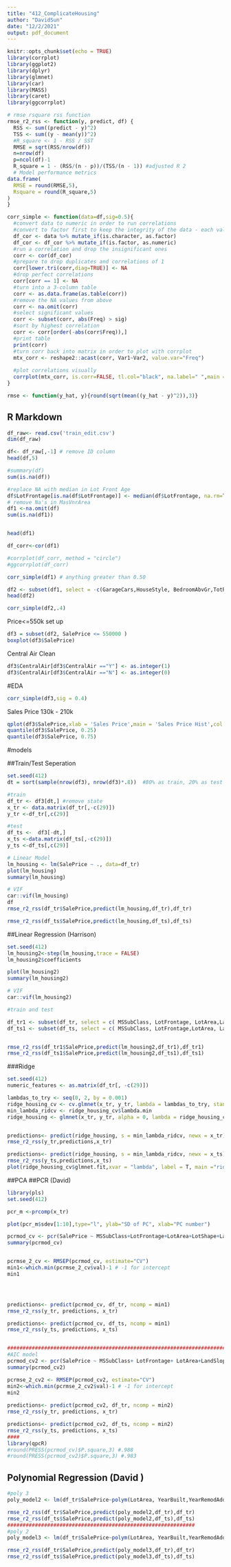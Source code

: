 ```yaml
---
title: "412_ComplicateHousing"
author: "DavidSun"
date: "12/2/2021"
output: pdf_document
---
```


```r
knitr::opts_chunk$set(echo = TRUE)
library(corrplot)
library(ggplot2)
library(dplyr)
library(glmnet)
library(car)
library(MASS)
library(caret) 
library(ggcorrplot)

# rmse rsquare rss function 
rmse_r2_rss <- function(y, predict, df) {
  RSS <- sum((predict - y)^2)
  TSS <- sum((y - mean(y))^2)
  #R_square <- 1 - RSS / SST
  RMSE = sqrt(RSS/nrow(df))
  n=nrow(df)
  p=ncol(df)-1
  R_square = 1 - (RSS/(n - p))/(TSS/(n - 1)) #adjusted R 2
  # Model performance metrics
data.frame(
  RMSE = round(RMSE,5),
  Rsquare = round(R_square,5)
)
}
```

```r
corr_simple <- function(data=df,sig=0.5){
  #convert data to numeric in order to run correlations
  #convert to factor first to keep the integrity of the data - each value will become a number rather than turn into NA
  df_cor <- data %>% mutate_if(is.character, as.factor)
  df_cor <- df_cor %>% mutate_if(is.factor, as.numeric)
  #run a correlation and drop the insignificant ones
  corr <- cor(df_cor)
  #prepare to drop duplicates and correlations of 1     
  corr[lower.tri(corr,diag=TRUE)] <- NA 
  #drop perfect correlations
  corr[corr == 1] <- NA 
  #turn into a 3-column table
  corr <- as.data.frame(as.table(corr))
  #remove the NA values from above 
  corr <- na.omit(corr) 
  #select significant values  
  corr <- subset(corr, abs(Freq) > sig) 
  #sort by highest correlation
  corr <- corr[order(-abs(corr$Freq)),] 
  #print table
  print(corr)
  #turn corr back into matrix in order to plot with corrplot
  mtx_corr <- reshape2::acast(corr, Var1~Var2, value.var="Freq")
  
  #plot correlations visually
  corrplot(mtx_corr, is.corr=FALSE, tl.col="black", na.label=" ",main = paste("Corr Plot Variables > ", sig))
}

rmse <- function(y_hat, y){round(sqrt(mean((y_hat - y)^2)),3)}


```

## R Markdown


```r
df_raw<- read.csv('train_edit.csv')
dim(df_raw) 

df<- df_raw[,-1] # remove ID column
head(df,5)
```

```r
#summary(df)
sum(is.na(df))
```
```r
#replace NA with median in Lot Front Age
df$LotFrontage[is.na(df$LotFrontage)] <- median(df$LotFrontage, na.rm=TRUE)
# remove Na's in MasVnrArea
df1 <-na.omit(df)
sum(is.na(df1))


head(df1)

```

```r
df_corr<-cor(df1)

#corrplot(df_corr, method = "circle")
#ggcorrplot(df_corr)

corr_simple(df1) # anything greater than 0.50
```

```r

df2 <- subset(df1, select = -c(GarageCars,HouseStyle, BedroomAbvGr,TotRmsAbvGrd,OverallQual, X2ndFlrSF,X1stFlrSF,BsmtFullBath, FullBath,BsmtFinSF1, BsmtFinSF2, BsmtUnfSF  ) )
head(df2)

```


```r
corr_simple(df2,.4)
```

Price<=550k set up
```r
df3 = subset(df2, SalePrice <= 550000 )
boxplot(df3$SalePrice)
```
Central Air Clean
```r
df3$CentralAir[df3$CentralAir =="Y"] <- as.integer(1)
df3$CentralAir[df3$CentralAir =="N"] <- as.integer(0)
```

#EDA
```r
corr_simple(df3,sig = 0.4)
```

Sales Price 130k - 210k
```r
qplot(df3$SalePrice,xlab = 'Sales Price',main = 'Sales Price Hist',col ='red',bins = 15) # price
quantile(df3$SalePrice, 0.25)
quantile(df3$SalePrice, 0.75)
```


#models

##Train/Test Seperation

```r
set.seed(412)
dt = sort(sample(nrow(df3), nrow(df3)*.8))  #80% as train, 20% as test

#train
df_tr <- df3[dt,] #remove state
x_tr <- data.matrix(df_tr[,-c(29)])
y_tr <-df_tr[,c(29)]

#test
df_ts <-  df3[-dt,]
x_ts <-data.matrix(df_ts[,-c(29)])
y_ts <-df_ts[,c(29)]

```


```r
# Linear Model
lm_housing <- lm(SalePrice ~ ., data=df_tr)
plot(lm_housing)
summary(lm_housing)

# VIF
car::vif(lm_housing)
df
rmse_r2_rss(df_tr$SalePrice,predict(lm_housing,df_tr),df_tr)

rmse_r2_rss(df_ts$SalePrice,predict(lm_housing,df_ts),df_ts)
```

##Linear Regression (Harrison)
```r
set.seed(412)
lm_housing2<-step(lm_housing,trace = FALSE)
lm_housing2$coefficients

plot(lm_housing2)
summary(lm_housing2)

# VIF
car::vif(lm_housing2)

#train and test

df_tr1 <- subset(df_tr, select = c( MSSubClass, LotFrontage, LotArea,LandSlope , OverallCond,YearBuilt,YearRemodAdd,    MasVnrArea,TotalBsmtSF, CentralAir, GrLivArea, BsmtHalfBath, KitchenAbvGr, Fireplaces, GarageArea, WoodDeckSF,EnclosedPorch,ScreenPorch, PoolArea,MoSold,SalePrice ) )
df_ts1 <- subset(df_ts, select = c( MSSubClass, LotFrontage,LotArea, LandSlope , OverallCond,YearBuilt,YearRemodAdd,    MasVnrArea,TotalBsmtSF, CentralAir, GrLivArea, BsmtHalfBath, KitchenAbvGr, Fireplaces, GarageArea, WoodDeckSF,EnclosedPorch,ScreenPorch, PoolArea,MoSold,SalePrice ) )


rmse_r2_rss(df_tr1$SalePrice,predict(lm_housing2,df_tr1),df_tr1)
rmse_r2_rss(df_ts1$SalePrice,predict(lm_housing2,df_ts1),df_ts1)


```
###Ridge 
```r
set.seed(412)
numeric_features <- as.matrix(df_tr[, -c(29)])

lambdas_to_try <- seq(0, 2, by = 0.001)
ridge_housing_cv <- cv.glmnet(x_tr, y_tr, lambda = lambdas_to_try, standardize = TRUE, nfolds = 10)
min_lambda_ridcv <- ridge_housing_cv$lambda.min
ridge_housing <- glmnet(x_tr, y_tr, alpha = 0, lambda = ridge_housing_cv$lambda.min, standardize = TRUE)


predictions<- predict(ridge_housing, s = min_lambda_ridcv, newx = x_tr)
rmse_r2_rss(y_tr,predictions,x_tr)

predictions<- predict(ridge_housing, s = min_lambda_ridcv, newx = x_ts)
rmse_r2_rss(y_ts,predictions,x_ts)
plot(ridge_housing_cv$glmnet.fit,xvar = "lambda", label = T, main ="ridge_housing_cv$glmnet.fit")
```
##PCA
##PCR (David)
```r

library(pls)
set.seed(412)

pcr_m <-prcomp(x_tr) 

plot(pcr_m$sdev[1:10],type="l", ylab="SD of PC", xlab="PC number")

pcrmod_cv <- pcr(SalePrice ~ MSSubClass+LotFrontage+LotArea+LotShape+LandSlope+OverallCond+YearBuilt+YearRemodAdd+MasVnrArea+TotalBsmtSF+CentralAir+LowQualFinSF+GrLivArea+BsmtHalfBath+HalfBath+KitchenAbvGr+Fireplaces+GarageArea+PavedDrive+WoodDeckSF+OpenPorchSF+EnclosedPorch+X3SsnPorch+ScreenPorch+PoolArea+MiscVal+MoSold+YrSold, data=df_tr,validation = "CV", scale = TRUE, ncomp =28,segments = 10)
summary(pcrmod_cv)


pcrmse_2_cv <- RMSEP(pcrmod_cv, estimate="CV")
min1<-which.min(pcrmse_2_cv$val)-1 # -1 for intercept
min1




predictions<- predict(pcrmod_cv, df_tr, ncomp = min1)
rmse_r2_rss(y_tr, predictions, x_tr)

predictions<- predict(pcrmod_cv, df_ts, ncomp = min1)
rmse_r2_rss(y_ts, predictions, x_ts)


##########################################################################
#AIC model
pcrmod_cv2 <- pcr(SalePrice ~ MSSubClass+ LotFrontage+ LotArea+LandSlope + OverallCond+YearBuilt+YearRemodAdd+    MasVnrArea+TotalBsmtSF+ CentralAir+ GrLivArea+ BsmtHalfBath+ KitchenAbvGr+ Fireplaces+ GarageArea+ WoodDeckSF+EnclosedPorch+ScreenPorch+ PoolArea+MoSold, data=df_tr,validation = "CV", scale = TRUE, ncomp =20,segments = 10)
summary(pcrmod_cv2)

pcrmse_2_cv2 <- RMSEP(pcrmod_cv2, estimate="CV")
min2<-which.min(pcrmse_2_cv2$val)-1 # -1 for intercept
min2
 
predictions<- predict(pcrmod_cv2, df_tr, ncomp = min2)
rmse_r2_rss(y_tr, predictions, x_tr)

predictions<- predict(pcrmod_cv2, df_ts, ncomp = min2)
rmse_r2_rss(y_ts, predictions, x_ts)
####
library(qpcR)
#round(PRESS(pcrmod_cv)$P.square,3) #.988
#round(PRESS(pcrmod_cv2)$P.square,3) #.983

```

## Polynomial Regression (David )
```r
#poly 3
poly_model2 <- lm(df_tr$SalePrice~polym(LotArea, YearBuilt,YearRemodAdd, MasVnrArea, GrLivArea,degree=3,raw=TRUE),data=df_tr)

rmse_r2_rss(df_tr$SalePrice,predict(poly_model2,df_tr),df_tr)
rmse_r2_rss(df_ts$SalePrice,predict(poly_model2,df_ts),df_ts)
#############################################################
#poly 2
poly_model3 <- lm(df_tr$SalePrice~polym(LotArea, YearBuilt,YearRemodAdd, MasVnrArea, GrLivArea,degree=2,raw=TRUE),data=df_tr)

rmse_r2_rss(df_tr$SalePrice,predict(poly_model3,df_tr),df_tr)
rmse_r2_rss(df_ts$SalePrice,predict(poly_model3,df_ts),df_ts)



```
```r

```


